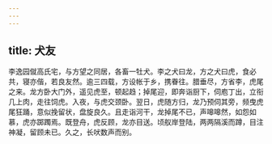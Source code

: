 ```yaml
---
---
---
```

title: 犬友
---



李逸园僦高氏宅，与方望之同居，各畜一牡犬。李之犬曰龙，方之犬曰虎，食必共，寝亦偕，若良友然。逾三四载，方设帐于乡，携眷往。腊垂尽，方省李，虎尾之来。龙方卧大门外，遥见虎至，顿起趋；掉尾迎，即奔诣厨下，伺庖丁出，立衔几上肉，走往饲虎。入夜，与虎交颈卧。翌日，虎随方归，龙乃预伺其旁，频曳虎尾狂踊，意似挽留状，盘旋良久。且走诣河干，龙掉尾不已，声嗥嗥然，如怨如慕，虎亦踯躅焉。既登舟，虎反顾，龙亦目送。顷舣岸登陆，两两隔溪而蹲，目注神凝，留顾未已。久之，长吠数声而别。